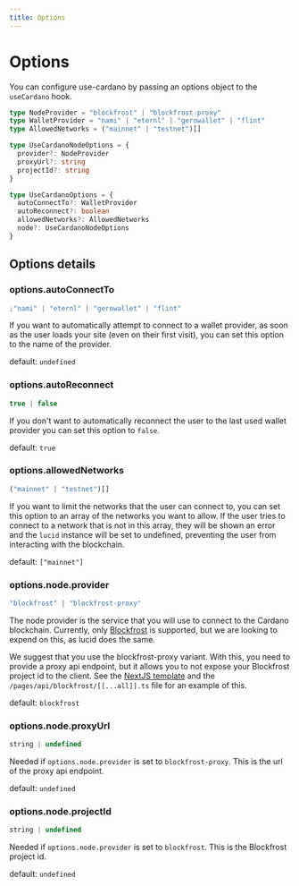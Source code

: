 ```yaml
---
title: Options
---
```


# Options

You can configure use-cardano by passing an options object to the `useCardano` hook.

```ts filename="useCardanoOptions.ts" copy
type NodeProvider = "blockfrost" | "blockfrost-proxy"
type WalletProvider = "nami" | "eternl" | "gerowallet" | "flint"
type AllowedNetworks = ("mainnet" | "testnet")[]

type UseCardanoNodeOptions = {
  provider?: NodeProvider
  proxyUrl?: string
  projectId?: string
}

type UseCardanoOptions = {
  autoConnectTo?: WalletProvider
  autoReconnect?: boolean
  allowedNetworks?: AllowedNetworks
  node?: UseCardanoNodeOptions
}
```

## Options details

### options.autoConnectTo

```ts
;"nami" | "eternl" | "gerowallet" | "flint"
```

If you want to automatically attempt to connect to a wallet provider, as soon as the user loads your site (even on their first visit), you can set this option to the name of the provider.

default: `undefined`

### options.autoReconnect

```ts
true | false
```

If you don't want to automatically reconnect the user to the last used wallet provider you can set this option to `false`.

default: `true`

### options.allowedNetworks

```ts
("mainnet" | "testnet")[]
```

If you want to limit the networks that the user can connect to, you can set this option to an array of the networks you want to allow. If the user tries to connect to a network that is not in this array, they will be shown an error and the `lucid` instance will be set to undefined, preventing the user from interacting with the blockchain.

default: `["mainnet"]`

### options.node.provider

```ts
"blockfrost" | "blockfrost-proxy"
```

The node provider is the service that you will use to connect to the Cardano blockchain. Currently, only [Blockfrost](https://www.blockfrost.io) is supported, but we are looking to expend on this, as lucid does the same.

We suggest that you use the blockfrost-proxy variant. With this, you need to provide a proxy api endpoint, but it allows you to not expose your Blockfrost project id to the client. See the [NextJS template](/installation#nextjs-template) and the `/pages/api/blockfrost/[[...all]].ts` file for an example of this.

default: `blockfrost`

### options.node.proxyUrl

```ts
string | undefined
```

Needed if `options.node.provider` is set to `blockfrost-proxy`. This is the url of the proxy api endpoint.

default: `undefined`

### options.node.projectId

```ts
string | undefined
```

Needed if `options.node.provider` is set to `blockfrost`. This is the Blockfrost project id.

default: `undefined`

